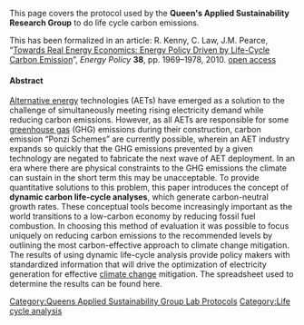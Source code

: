 {{QASpage}}

This page covers the protocol used by the '''Queen's Applied Sustainability Research Group''' to do life cycle carbon emissions.

This has been formalized in an article: R. Kenny, C. Law, J.M. Pearce, “[http://dx.doi.org/10.1016/j.enpol.2009.11.078 Towards Real Energy Economics: Energy Policy Driven by Life-Cycle Carbon Emission]”, ''Energy Policy'' '''38''', pp. 1969–1978, 2010. [http://mtu.academia.edu/JoshuaPearce/Papers/1540226/Towards_real_energy_economics_Energy_policy_driven_by_life-cycle_carbon_emission open access]

====Abstract====

[[Alternative energy]] technologies (AETs) have emerged as a solution to the challenge of simultaneously meeting rising electricity demand while reducing carbon emissions. However, as all AETs are responsible for some [[greenhouse gas]] (GHG) emissions during their construction, carbon emission “Ponzi Schemes” are currently possible, wherein an AET industry expands so quickly that the GHG emissions prevented by a given technology are negated to fabricate the next wave of AET deployment. In an era where there are physical constraints to the GHG emissions the climate can sustain in the short term this may be unacceptable. To provide quantitative solutions to this problem, this paper introduces the concept of '''dynamic carbon life-cycle analyses''', which generate carbon-neutral growth rates. These conceptual tools become increasingly important as the world transitions to a low-carbon economy by reducing fossil fuel combustion. In choosing this method of evaluation it was possible to focus uniquely on reducing carbon emissions to the recommended levels by outlining the most carbon-effective approach to climate change mitigation. The results of using dynamic life-cycle analysis provide policy makers with standardized information that will drive the optimization of electricity generation for effective [[climate change]] mitigation.
The spreadsheet used to determine the results can be found here.

[[Category:Queens Applied Sustainability Group Lab Protocols]]
[[Category:Life cycle analysis]]